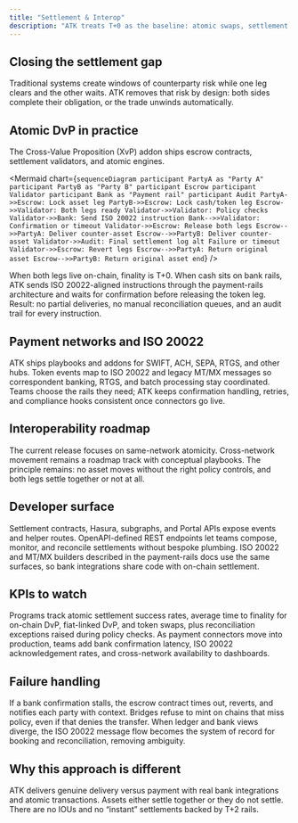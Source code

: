```yaml
---
title: "Settlement & Interop"
description: "ATK treats T+0 as the baseline: atomic swaps, settlement validators, and payment-rail adapters remove counterparty gaps."
---
```


## Closing the settlement gap

Traditional systems create windows of counterparty risk while one leg clears and the other waits. ATK removes that risk by design: both sides complete their obligation, or the trade unwinds automatically.

## Atomic DvP in practice

The Cross-Value Proposition (XvP) addon ships escrow contracts, settlement validators, and atomic engines.

<Mermaid
  chart={`
sequenceDiagram
  participant PartyA as "Party A"
  participant PartyB as "Party B"
  participant Escrow
  participant Validator
  participant Bank as "Payment rail"
  participant Audit
  PartyA->>Escrow: Lock asset leg
  PartyB->>Escrow: Lock cash/token leg
  Escrow->>Validator: Both legs ready
  Validator->>Validator: Policy checks
  Validator->>Bank: Send ISO 20022 instruction
  Bank-->>Validator: Confirmation or timeout
  Validator->>Escrow: Release both legs
  Escrow-->>PartyA: Deliver counter-asset
  Escrow-->>PartyB: Deliver counter-asset
  Validator->>Audit: Final settlement log
  alt Failure or timeout
    Validator->>Escrow: Revert legs
    Escrow-->>PartyA: Return original asset
    Escrow-->>PartyB: Return original asset
  end
`}
/>

When both legs live on-chain, finality is T+0. When cash sits on bank rails, ATK sends ISO 20022-aligned instructions through the payment-rails architecture and waits for confirmation before releasing the token leg. Result: no partial deliveries, no manual reconciliation queues, and an audit trail for every instruction.

## Payment networks and ISO 20022

ATK ships playbooks and addons for SWIFT, ACH, SEPA, RTGS, and other hubs. Token events map to ISO 20022 and legacy MT/MX messages so correspondent banking, RTGS, and batch processing stay coordinated. Teams choose the rails they need; ATK keeps confirmation handling, retries, and compliance hooks consistent once connectors go live.

## Interoperability roadmap

The current release focuses on same-network atomicity. Cross-network movement remains a roadmap track with conceptual playbooks. The principle remains: no asset moves without the right policy controls, and both legs settle together or not at all.

## Developer surface

Settlement contracts, Hasura, subgraphs, and Portal APIs expose events and helper routes. OpenAPI-defined REST endpoints let teams compose, monitor, and reconcile settlements without bespoke plumbing. ISO 20022 and MT/MX builders described in the payment-rails docs use the same surfaces, so bank integrations share code with on-chain settlement.

## KPIs to watch

Programs track atomic settlement success rates, average time to finality for on-chain DvP, fiat-linked DvP, and token swaps, plus reconciliation exceptions raised during policy checks. As payment connectors move into production, teams add bank confirmation latency, ISO 20022 acknowledgement rates, and cross-network availability to dashboards.

## Failure handling

If a bank confirmation stalls, the escrow contract times out, reverts, and notifies each party with context. Bridges refuse to mint on chains that miss policy, even if that denies the transfer. When ledger and bank views diverge, the ISO 20022 message flow becomes the system of record for booking and reconciliation, removing ambiguity.

## Why this approach is different

ATK delivers genuine delivery versus payment with real bank integrations and atomic transactions. Assets either settle together or they do not settle. There are no IOUs and no “instant” settlements backed by T+2 rails.
